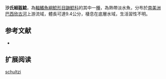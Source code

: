 {{Speciesbox
| name = 沙氏細盔鯰
| image = 
| image_width = 250px
| status = NE
| status_system = IUCN3.1
| genus = Leptorhamdia
| species = schultzi
| authority = [[Miranda_Ribeiro|Miranda Ribeiro]], 1964
| synonyms = *''Rhamdella schultzi'',Miranda Ribeiro, 1964
}}

'''沙氏細盔鯰'''，為[[輻鰭魚綱|輻鰭魚綱]][[鯰形目|鯰形目]][[鼬鯰科|鼬鯰科]]的其中一[[種|種]]，為熱帶淡水魚，分布於[[南美洲|南美洲]][[巴西|巴西]][[欣古河|欣古河]]上游流域，體長可達9.4公分，棲息在底層水域，生活習性不明。

==参考文献==
*{{FishBase_species|genus=Leptorhamdia|species=schultzi|year=2015|month=6}}

== 扩展阅读 ==
{{refbegin}}
{{wikispecies-inline|Leptorhamdia schultzi|沙氏細盔鯰}}
{{refend}}
{{Taxonbar|from=Q5515441}}

[[Category:細盔鯰屬|schultzi]]